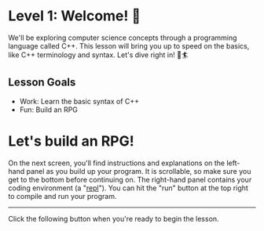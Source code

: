 # Level 1: Welcome! 👋

We'll be exploring computer science concepts through a programming
language called C++. This lesson will bring you up to speed on the basics,
like C++ terminology and syntax. Let's dive right in! 🌊🏄

## Lesson Goals

- Work: Learn the basic syntax of C++
- Fun: Build an RPG

# Let's build an RPG!

On the next screen, you'll find instructions and explanations
on the left-hand panel as you build up your program.
It is scrollable, so make sure you get to the bottom before continuing on.
The right-hand panel contains your coding environment
(a "[repl](https://docs.repl.it/)").
You can hit the "run" button at the top right to compile and run your program.

---

Click the following button when you're ready to begin the lesson.
